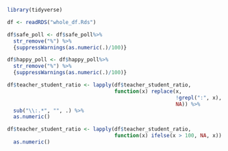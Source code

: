 
``` r
library(tidyverse)
```

```r
df <- readRDS("whole_df.Rds")
```

``` r
df$safe_poll <- df$safe_poll%>%
  str_remove("%") %>%
  {suppressWarnings(as.numeric(.)/100)} 
```

``` r
df$happy_poll <- df$happy_poll%>%
  str_remove("%") %>%
  {suppressWarnings(as.numeric(.)/100)}
```

```r
df$teacher_student_ratio <- lapply(df$teacher_student_ratio, 
                                   function(x) replace(x, 
                                                       !grepl(":", x), 
                                                       NA)) %>%
  sub("\\:.*", "", .) %>%
  as.numeric()

df$teacher_student_ratio <- lapply(df$teacher_student_ratio, 
                                   function(x) ifelse(x > 100, NA, x)) %>%
  as.numeric()
```